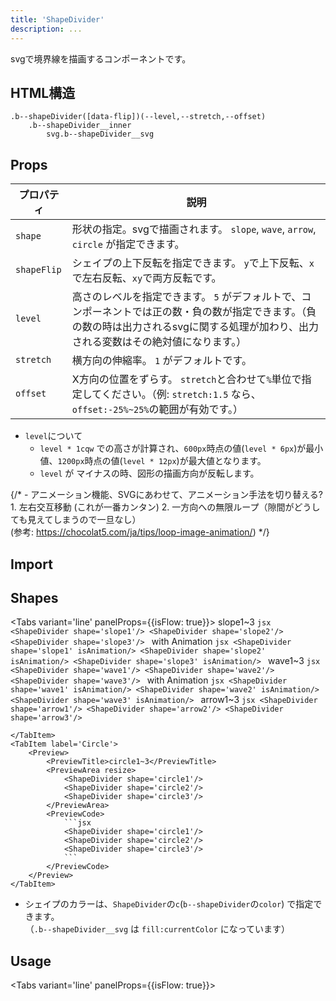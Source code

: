 ```yaml
---
title: 'ShapeDivider'
description: ...
---
```





svgで境界線を描画するコンポーネントです。

## HTML構造

```pug
.b--shapeDivider([data-flip])(--level,--stretch,--offset)
	.b--shapeDivider__inner
		svg.b--shapeDivider__svg
```


## Props

| プロパティ | 説明 |
|---|---|
| `shape` |  形状の指定。svgで描画されます。 `slope`, `wave`, `arrow`, `circle` が指定できます。|
| `shapeFlip` | シェイプの上下反転を指定できます。 `y`で上下反転、`x`で左右反転、`xy`で両方反転です。|
| `level` | 高さのレベルを指定できます。 `5` がデフォルトで、コンポーネントでは正の数・負の数が指定できます。（負の数の時は出力されるsvgに関する処理が加わり、出力される変数はその絶対値になります。）|
| `stretch` | 横方向の伸縮率。 `1` がデフォルトです。 |
| `offset` | X方向の位置をずらす。 `stretch`と合わせて`%`単位で指定してください。（例: `stretch:1.5` なら、`offset:-25%~25%`の範囲が有効です。） |


- `level`について
	- `level * 1cqw` での高さが計算され、`600px`時点の値(`level * 6px`)が最小値、`1200px`時点の値(`level * 12px`)が最大値となります。
	- `level` が マイナスの時、図形の描画方向が反転します。


{/* - アニメーション機能、SVGにあわせて、アニメーション手法を切り替える?
	1. 左右交互移動 (これが一番カンタン)
	2. 一方向への無限ループ（隙間がどうしても見えてしまうので一旦なし）  
	(参考: https://chocolat5.com/ja/tips/loop-image-animation/) */}


## Import

<ImportCode component='ShapeDivider' />



## Shapes

<Tabs variant='line' panelProps={{isFlow: true}}>
	<TabItem label='Slope'>
		<Preview>
			<PreviewTitle>slope1~3</PreviewTitle>
			<PreviewArea resize>
				<ShapeDivider shape='slope1'/>
				<ShapeDivider shape='slope2'/>
				<ShapeDivider shape='slope3'/>
			</PreviewArea>
			<PreviewCode>
			```jsx
			<ShapeDivider shape='slope1'/>
			<ShapeDivider shape='slope2'/>
			<ShapeDivider shape='slope3'/>
			```
			</PreviewCode>
		</Preview>
		<Preview>
			<PreviewTitle>with Animation</PreviewTitle>
			<PreviewArea resize>
				<ShapeDivider shape='slope1' isAnimation/>
				<ShapeDivider shape='slope2' isAnimation/>
				<ShapeDivider shape='slope3' isAnimation/>
			</PreviewArea>
			<PreviewCode>
				```jsx
				<ShapeDivider shape='slope1' isAnimation/>
				<ShapeDivider shape='slope2' isAnimation/>
				<ShapeDivider shape='slope3' isAnimation/>
				```
			</PreviewCode>
		</Preview>
	</TabItem>
	<TabItem label='Wave'>
		<Preview>
			<PreviewTitle>wave1~3</PreviewTitle>
			<PreviewArea resize>
				<ShapeDivider shape='wave1'/>
				<ShapeDivider shape='wave2'/>
				<ShapeDivider shape='wave3'/>
			</PreviewArea>
			<PreviewCode>
				```jsx
				<ShapeDivider shape='wave1'/>
				<ShapeDivider shape='wave2'/>
				<ShapeDivider shape='wave3'/>
				```
			</PreviewCode>
		</Preview>
		<Preview>
			<PreviewTitle>with Animation</PreviewTitle>
			<PreviewArea resize>
				<ShapeDivider shape='wave1' isAnimation/>
				<ShapeDivider shape='wave2' isAnimation/>
				<ShapeDivider shape='wave3' isAnimation/>
			</PreviewArea>
			<PreviewCode>
				```jsx
				<ShapeDivider shape='wave1' isAnimation/>
				<ShapeDivider shape='wave2' isAnimation/>
				<ShapeDivider shape='wave3' isAnimation/>
				```
			</PreviewCode>
		</Preview>
	</TabItem>
	<TabItem label='Arrow'>
		<Preview>
			<PreviewTitle>arrow1~3</PreviewTitle>
			<PreviewArea resize>
				<ShapeDivider shape='arrow1'/>
				<ShapeDivider shape='arrow2'/>
				<ShapeDivider shape='arrow3'/>
			</PreviewArea>
			<PreviewCode>
				```jsx
				<ShapeDivider shape='arrow1'/>
				<ShapeDivider shape='arrow2'/>
				<ShapeDivider shape='arrow3'/>
				```
			</PreviewCode>
		</Preview>

	</TabItem>
	<TabItem label='Circle'>
		<Preview>
			<PreviewTitle>circle1~3</PreviewTitle>
			<PreviewArea resize>
				<ShapeDivider shape='circle1'/>
				<ShapeDivider shape='circle2'/>
				<ShapeDivider shape='circle3'/>
			</PreviewArea>
			<PreviewCode>
				```jsx
				<ShapeDivider shape='circle1'/>
				<ShapeDivider shape='circle2'/>
				<ShapeDivider shape='circle3'/>
				```
			</PreviewCode>
		</Preview>
	</TabItem>
</Tabs>

- シェイプのカラーは、`ShapeDivider`の`c`(`b--shapeDivider`の`color`) で指定できます。  
	（`.b--shapeDivider__svg` は `fill:currentColor` になっています）


## Usage

<Tabs variant='line' panelProps={{isFlow: true}}>
	<TabItem label='Slope'>
		<SlopeDemo />
	</TabItem>
	<TabItem label='Wave'>
		<WaveDemo />
	</TabItem>
	<TabItem label='Arrow'>
		<ArrowDemo />
	</TabItem>
	<TabItem label='Circle'>
		<CircleDemo />
	</TabItem>
</Tabs>


